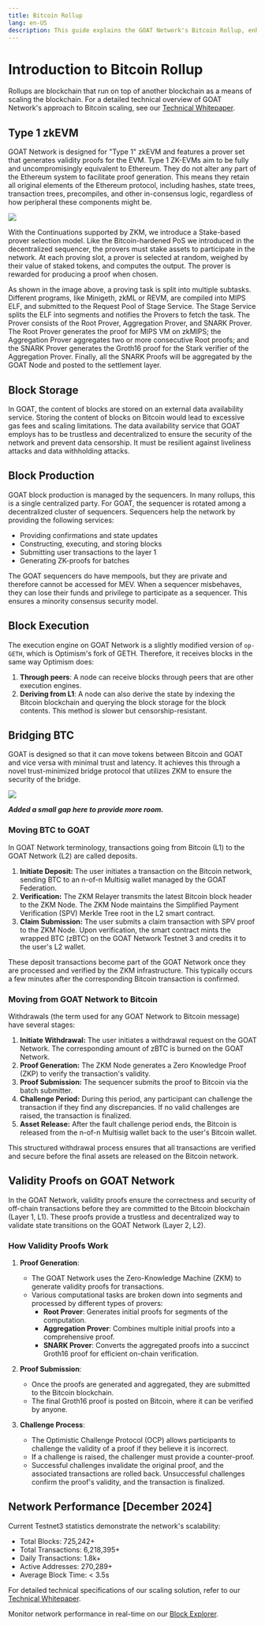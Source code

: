```yaml
---
title: Bitcoin Rollup
lang: en-US
description: This guide explains the GOAT Network's Bitcoin Rollup, enhancing Bitcoin scalability and security.
---
```


# Introduction to Bitcoin Rollup

Rollups are blockchain that run on top of another blockchain as a means of scaling the blockchain. For a detailed technical overview of GOAT Network's approach to Bitcoin scaling, see our [Technical Whitepaper](https://drive.google.com/file/d/1U-thxS4DRfSTOsLxC2ezQNk1KNrrLBd3/view).

## Type 1 zkEVM

GOAT Network is designed for "Type 1" zkEVM and features a prover set that generates validity proofs for the EVM. Type 1 ZK-EVMs aim to be fully and uncompromisingly equivalent to Ethereum. They do not alter any part of the Ethereum system to facilitate proof generation. This means they retain all original elements of the Ethereum protocol, including hashes, state trees, transaction trees, precompiles, and other in-consensus logic, regardless of how peripheral these components might be.

<img src="/img/diagrams/zkm.png" />

With the Continuations supported by ZKM, we introduce a Stake-based prover selection model. Like the Bitcoin-hardened PoS we introduced in the decentralized sequencer, the provers must stake assets to participate in the network. At each proving slot, a prover is selected at random, weighed by their value of staked tokens, and computes the output. The prover is rewarded for producing a proof when chosen.

As shown in the image above, a proving task is split into multiple subtasks. Different programs, like Minigeth, zkML or REVM, are compiled into MIPS ELF, and submitted to the Request Pool of Stage Service. The Stage Service splits the ELF into segments and notifies the Provers to fetch the task. The Prover consists of the Root Prover, Aggregation Prover, and SNARK Prover. The Root Prover generates the proof for MIPS VM on zkMIPS; the Aggregation Prover aggregates two or more consecutive Root proofs; and the SNARK Prover generates the Groth16 proof for the Stark verifier of the Aggregation Prover. Finally, all the SNARK Proofs will be aggregated by the GOAT Node and posted to the settlement layer.

## Block Storage

In GOAT, the content of blocks are stored on an external data availability service. Storing the content of blocks on Bitcoin would lead to excessive gas fees and scaling limitations. The data availability service that GOAT employs has to be trustless and decentralized to ensure the security of the network and prevent data censorship. It must be resilient against liveliness attacks and data withholding attacks.

## Block Production

GOAT block production is managed by the sequencers. In many rollups, this is a single centralized party. For GOAT, the sequencer is rotated among a decentralized cluster of sequencers. Sequencers help the network by providing the following services:

- Providing confirmations and state updates
- Constructing, executing, and storing blocks
- Submitting user transactions to the layer 1
- Generating ZK-proofs for batches

The GOAT sequencers do have mempools, but they are private and therefore cannot be accessed for MEV. When a sequencer misbehaves, they can lose their funds and privilege to participate as a sequencer. This ensures a minority consensus security model.

## Block Execution

The execution engine on GOAT Network is a slightly modified version of `op-GETH`, which is Optimism's fork of GETH. Therefore, it receives blocks in the same way Optimism does:

1. **Through peers**: A node can receive blocks through peers that are other execution engines.
2. **Deriving from L1**: A node can also derive the state by indexing the Bitcoin blockchain and querying the block storage for the block contents. This method is slower but censorship-resistant.

## Bridging BTC

GOAT is designed so that it can move tokens between Bitcoin and GOAT and vice versa with minimal trust and latency. It achieves this through a novel trust-minimized bridge protocol that utilizes ZKM to ensure the security of the bridge.

<img src="/img/diagrams/BTC-GOAT-Flywheel.png" />

**_Added a small gap here to provide more room._**

### Moving BTC to GOAT

In GOAT Network terminology, transactions going from Bitcoin (L1) to the GOAT Network (L2) are called deposits.

1. **Initiate Deposit:** The user initiates a transaction on the Bitcoin network, sending BTC to an n-of-n Multisig wallet managed by the GOAT Federation.
2. **Verification:** The ZKM Relayer transmits the latest Bitcoin block header to the ZKM Node. The ZKM Node maintains the Simplified Payment Verification (SPV) Merkle Tree root in the L2 smart contract.
3. **Claim Submission:** The user submits a claim transaction with SPV proof to the ZKM Node. Upon verification, the smart contract mints the wrapped BTC (zBTC) on the GOAT Network Testnet 3 and credits it to the user's L2 wallet.

These deposit transactions become part of the GOAT Network once they are processed and verified by the ZKM infrastructure. This typically occurs a few minutes after the corresponding Bitcoin transaction is confirmed.

### Moving from GOAT Network to Bitcoin

Withdrawals (the term used for any GOAT Network to Bitcoin message) have several stages:

1. **Initiate Withdrawal:** The user initiates a withdrawal request on the GOAT Network. The corresponding amount of zBTC is burned on the GOAT Network.
2. **Proof Generation:** The ZKM Node generates a Zero Knowledge Proof (ZKP) to verify the transaction's validity.
3. **Proof Submission:** The sequencer submits the proof to Bitcoin via the batch submitter.
4. **Challenge Period:** During this period, any participant can challenge the transaction if they find any discrepancies. If no valid challenges are raised, the transaction is finalized.
5. **Asset Release:** After the fault challenge period ends, the Bitcoin is released from the n-of-n Multisig wallet back to the user's Bitcoin wallet.

This structured withdrawal process ensures that all transactions are verified and secure before the final assets are released on the Bitcoin network.

## Validity Proofs on GOAT Network

In the GOAT Network, validity proofs ensure the correctness and security of off-chain transactions before they are committed to the Bitcoin blockchain (Layer 1, L1). These proofs provide a trustless and decentralized way to validate state transitions on the GOAT Network (Layer 2, L2).

### How Validity Proofs Work

1. **Proof Generation**:
   - The GOAT Network uses the Zero-Knowledge Machine (ZKM) to generate validity proofs for transactions.
   - Various computational tasks are broken down into segments and processed by different types of provers:
     - **Root Prover**: Generates initial proofs for segments of the computation.
     - **Aggregation Prover**: Combines multiple initial proofs into a comprehensive proof.
     - **SNARK Prover**: Converts the aggregated proofs into a succinct Groth16 proof for efficient on-chain verification.

2. **Proof Submission**:
   - Once the proofs are generated and aggregated, they are submitted to the Bitcoin blockchain.
   - The final Groth16 proof is posted on Bitcoin, where it can be verified by anyone.

3. **Challenge Process**:
   - The Optimistic Challenge Protocol (OCP) allows participants to challenge the validity of a proof if they believe it is incorrect.
   - If a challenge is raised, the challenger must provide a counter-proof.
   - Successful challenges invalidate the original proof, and the associated transactions are rolled back. Unsuccessful challenges confirm the proof's validity, and the transaction is finalized.

## Network Performance [December 2024]

Current Testnet3 statistics demonstrate the network's scalability:

- Total Blocks: 725,242+
- Total Transactions: 6,218,395+
- Daily Transactions: 1.8k+
- Active Addresses: 270,289+
- Average Block Time: < 3.5s

For detailed technical specifications of our scaling solution, refer to our [Technical Whitepaper](https://drive.google.com/file/d/1U-thxS4DRfSTOsLxC2ezQNk1KNrrLBd3/view).

Monitor network performance in real-time on our [Block Explorer](https://explorer.testnet3.goat.network).



